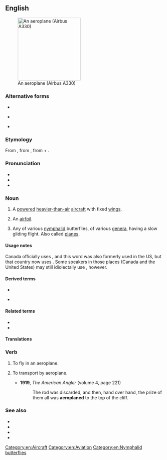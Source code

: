 {{also|æroplane|aéroplane|aëroplane}}
==English==
[[Image:Egyptair.a330-200.su-gce.arp.jpg|thumb|right|200px|An aeroplane (Airbus A330)]]

===Alternative forms===
* {{alter|en|aëroplane}}
* {{alter|en|airplane}} {{qualifier|US|}}
* {{alter|en|æroplane}} {{q|obsolete}}

===Etymology===
From {{bor|en|fr|aéroplane}}, from {{der|en|grc|ἀερόπλανος||wandering in air}}, from {{m|grc|ἀήρ||air}} + {{m|grc|πλάνος||wandering}}.

===Pronunciation===
* {{IPA|en|/ˈeə.ɹə.pleɪn/}}
* {{audio|en|en-uk-aeroplane.ogg|Audio (UK)}}
* {{audio|en|EN-AU ck1 aeroplane.ogg|Audio (AU)}}

===Noun===
{{en-noun}}

# {{lb|en|Canada|Australia|New Zealand|South Africa|Irish|India|UK}} A [[powered]] [[heavier-than-air]] [[aircraft]] with fixed [[wing]]s.
# {{lb|en|aeronautics|archaic}} An [[airfoil]].
# Any of various [[nymphalid]] butterflies, of various [[genus|genera]], having a slow gliding flight. Also called [[plane|planes]].

====Usage notes====
Canada officially uses {{m|en||aeroplane}}, and this word was also formerly used in the US, but that country now uses {{m|en|airplane}}. Some speakers in those places (Canada and the United States) may still idiolectally use {{m|en||aeroplane}}, however.

====Derived terms====
* {{l|en|plane}}
* {{l|en|hydroaeroplane}} {{qualifier|obsolete}}

====Related terms====
* {{l|en|aero-}}
* {{l|en|plane}}

====Translations====
{{trans-see|airplane}}

===Verb===
{{en-verb|aeroplan}}

# {{lb|en|intransitive}} To fly in an aeroplane.
# {{lb|en|transitive}} To transport by aeroplane.
#* '''1919''', ''The American Angler'' (volume 4, page 221)
#*: The rod was discarded, and then, hand over hand, the prize of them all was '''aeroplaned''' to the top of the cliff.

===See also===
* {{l|en|aircraft}}
* {{l|en|glider}}
* {{l|en|helicopter}}
* {{l|en|airplane}}

[[Category:en:Aircraft]]
[[Category:en:Aviation]]
[[Category:en:Nymphalid butterflies]]